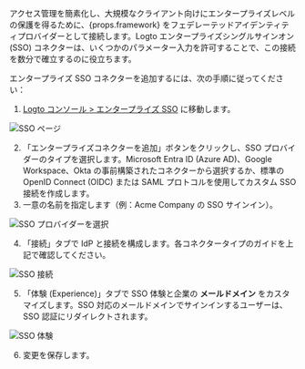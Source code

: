 
アクセス管理を簡素化し、大規模なクライアント向けにエンタープライズレベルの保護を得るために、{props.framework} をフェデレーテッドアイデンティティプロバイダーとして接続します。Logto エンタープライズシングルサインオン (SSO) コネクターは、いくつかのパラメーター入力を許可することで、この接続を数分で確立するのに役立ちます。

エンタープライズ SSO コネクターを追加するには、次の手順に従ってください：

1. [Logto コンソール > エンタープライズ SSO](https://cloud.logto.io/to/enterprise-sso) に移動します。

<img src={ssoPageImage} alt="SSO ページ" />

2. 「エンタープライズコネクターを追加」ボタンをクリックし、SSO プロバイダーのタイプを選択します。Microsoft Entra ID (Azure AD)、Google Workspace、Okta の事前構築されたコネクターから選択するか、標準の OpenID Connect (OIDC) または SAML プロトコルを使用してカスタム SSO 接続を作成します。
3. 一意の名前を指定します（例：Acme Company の SSO サインイン）。

<img src={selectYourSsoProviderImage} alt="SSO プロバイダーを選択" />

4. 「接続」タブで IdP と接続を構成します。各コネクタータイプのガイドを上記で確認してください。

<img src={ssoConnectionImage} alt="SSO 接続" />

5. 「体験 (Experience)」タブで SSO 体験と企業の **メールドメイン** をカスタマイズします。SSO 対応のメールドメインでサインインするユーザーは、SSO 認証にリダイレクトされます。

<img src={ssoExperienceImage} alt="SSO 体験" />

6. 変更を保存します。
